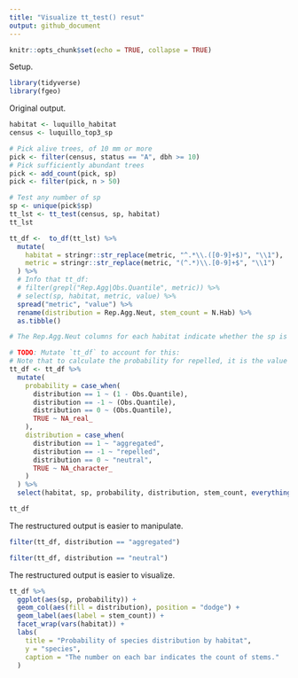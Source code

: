 ```yaml
---
title: "Visualize tt_test() resut"
output: github_document
---
```


```r
knitr::opts_chunk$set(echo = TRUE, collapse = TRUE)
```

Setup.

```r
library(tidyverse)
library(fgeo)
```

Original output.

```r
habitat <- luquillo_habitat
census <- luquillo_top3_sp

# Pick alive trees, of 10 mm or more
pick <- filter(census, status == "A", dbh >= 10)
# Pick sufficiently abundant trees
pick <- add_count(pick, sp)
pick <- filter(pick, n > 50)

# Test any number of sp
sp <- unique(pick$sp)
tt_lst <- tt_test(census, sp, habitat)
tt_lst
```

```r
tt_df <-  to_df(tt_lst) %>% 
  mutate(
    habitat = stringr::str_replace(metric, "^.*\\.([0-9]+$)", "\\1"),
    metric = stringr::str_replace(metric, "(^.*)\\.[0-9]+$", "\\1")
  ) %>% 
  # Info that tt_df:
  # filter(grepl("Rep.Agg|Obs.Quantile", metric)) %>% 
  # select(sp, habitat, metric, value) %>% 
  spread("metric", "value") %>% 
  rename(distribution = Rep.Agg.Neut, stem_count = N.Hab) %>% 
  as.tibble()

# The Rep.Agg.Neut columns for each habitat indicate whether the sp is significantly repelled (-1), aggregated (1), or neutraly distributed (0) on the habitat in question. The probabilities associated with the test for whether these patterns are statistically significant are in the Obs.Quantile columns for each habitat. 

# TODO: Mutate `tt_df` to account for this:
# Note that to calculate the probability for repelled, it is the value given, but to calculate the probability for aggregated, it is 1- the value given.
tt_df <- tt_df %>% 
  mutate(
    probability = case_when(
      distribution == 1 ~ (1 - Obs.Quantile),
      distribution == -1 ~ (Obs.Quantile),
      distribution == 0 ~ (Obs.Quantile),
      TRUE ~ NA_real_
    ),
    distribution = case_when(
      distribution == 1 ~ "aggregated",
      distribution == -1 ~ "repelled",
      distribution == 0 ~ "neutral",
      TRUE ~ NA_character_
    )
  ) %>% 
  select(habitat, sp, probability, distribution, stem_count, everything())

tt_df
```

The restructured output is easier to manipulate.

```r
filter(tt_df, distribution == "aggregated")

filter(tt_df, distribution == "neutral")
```

The restructured output is easier to visualize.

```r
tt_df %>% 
  ggplot(aes(sp, probability)) + 
  geom_col(aes(fill = distribution), position = "dodge") +
  geom_label(aes(label = stem_count)) +
  facet_wrap(vars(habitat)) +
  labs(
    title = "Probability of species distribution by habitat",
    y = "species", 
    caption = "The number on each bar indicates the count of stems."
  )
```
